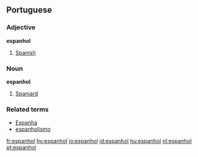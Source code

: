 ==Portuguese==
===Adjective===
'''espanhol'''
# [[Spanish]]

===Noun===
'''espanhol'''

# [[Spaniard]]

===Related terms===
*[[Espanha]]
*[[espanholismo]]

[[fr:espanhol]]
[[hy:espanhol]]
[[io:espanhol]]
[[id:espanhol]]
[[hu:espanhol]]
[[nl:espanhol]]
[[pt:espanhol]]